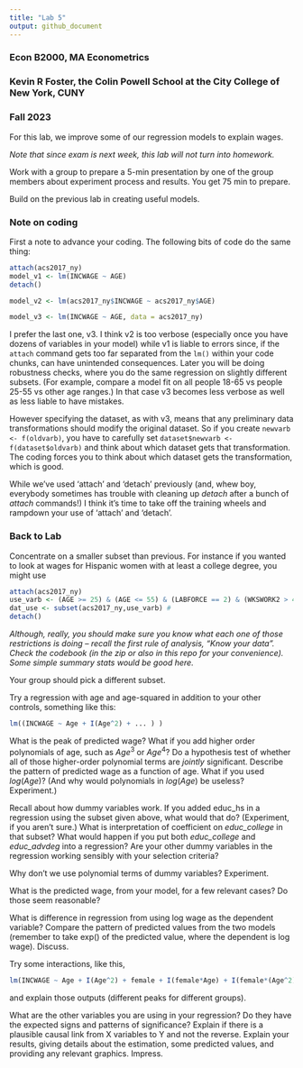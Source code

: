 ---
title: "Lab 5"
output: github_document
---
### Econ B2000, MA Econometrics
### Kevin R Foster, the Colin Powell School at the City College of New York, CUNY
### Fall 2023

For this lab, we improve some of our regression models to explain wages.

*Note that since exam is next week, this lab will not turn into homework.*

Work with a group to prepare a 5-min presentation by one of the group members about experiment process and results. You get 75 min to prepare.

Build on the previous lab in creating useful models.

### Note on coding
First a note to advance your coding. The following bits of code do the same thing:
```{r eval=FALSE}
attach(acs2017_ny)
model_v1 <- lm(INCWAGE ~ AGE)
detach()

model_v2 <- lm(acs2017_ny$INCWAGE ~ acs2017_ny$AGE)

model_v3 <- lm(INCWAGE ~ AGE, data = acs2017_ny)

```
I prefer the last one, v3. I think v2 is too verbose (especially once you have dozens of variables in your model) while v1 is liable to errors since, if the `attach` command gets too far separated from the `lm()` within your code chunks, can have unintended consequences. Later you will be doing robustness checks, where you do the same regression on slightly different subsets. (For example, compare a model fit on all people 18-65 vs people 25-55 vs other age ranges.) In that case v3 becomes less verbose as well as less liable to have mistakes.

However specifying the dataset, as with v3, means that any preliminary data transformations should modify the original dataset. So if you create `newvarb <- f(oldvarb)`, you have to carefully set `dataset$newvarb <- f(dataset$oldvarb)` and think about which dataset gets that transformation. The coding forces you to think about which dataset gets the transformation, which is good.

While we've used 'attach' and 'detach' previously (and, whew boy, everybody sometimes has trouble with cleaning up *detach* after a bunch of *attach* commands!) I think it's  time to take off the training wheels and rampdown your use of 'attach' and 'detach'.

### Back to Lab
Concentrate on a smaller subset than previous. For instance if you wanted to look at wages for Hispanic women with at least a college degree, you might use

```{r eval = FALSE}
attach(acs2017_ny)
use_varb <- (AGE >= 25) & (AGE <= 55) & (LABFORCE == 2) & (WKSWORK2 > 4) & (UHRSWORK >= 35) & (Hispanic == 1) & (female == 1) & ((educ_college == 1) | (educ_advdeg == 1))
dat_use <- subset(acs2017_ny,use_varb) # 
detach()
```

*Although, really, you should make sure you know what each one of those restrictions is doing -- recall the first rule of analysis, "Know your data". Check the codebook (in the zip or also in this repo for your convenience). Some simple summary stats would be good here.*

Your group should pick a different subset.
  
Try a regression with age and age-squared in addition to your other controls, something like this:

```{r eval=FALSE}
lm((INCWAGE ~ Age + I(Age^2) + ... ) )

```

What is the peak of predicted wage? What if you add higher order polynomials of age, such as $Age^3$ or $Age^4$? Do a hypothesis test of whether all of those higher-order polynomial terms are *jointly* significant. Describe the pattern of predicted wage as a function of age. What if you used $log(Age)$? (And why would polynomials in $log(Age)$ be useless? Experiment.)

Recall about how dummy variables work. If you added educ_hs in a regression using the subset given above, what would that do? (Experiment, if you aren't sure.) What is interpretation of coefficient on *educ_college* in that subset? What would happen if you put both *educ_college* and *educ_advdeg* into a regression? Are your other dummy variables in the regression working sensibly with your selection criteria?

Why don't we use polynomial terms of dummy variables? Experiment.

What is the predicted wage, from your model, for a few relevant cases? Do those seem reasonable?

What is difference in regression from using log wage as the dependent variable? Compare the pattern of predicted values from the two models (remember to take exp() of the predicted value, where the dependent is log wage). Discuss.

Try some interactions, like this,
```{r eval=FALSE}
lm(INCWAGE ~ Age + I(Age^2) + female + I(female*Age) + I(female*(Age^2) + ... ) 
```
and explain those outputs (different peaks for different groups).

What are the other variables you are using in your regression? Do they have the expected signs and patterns of significance? Explain if there is a plausible causal link from X variables to Y and not the reverse. Explain your results, giving details about the estimation, some predicted values, and providing any relevant graphics. Impress.

